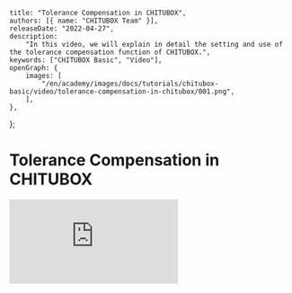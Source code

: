 	title: "Tolerance Compensation in CHITUBOX",
	authors: [{ name: "CHITUBOX Team" }],
	releaseDate: "2022-04-27",
	description:
		"In this video, we will explain in detail the setting and use of the tolerance compensation function of CHITUBOX.",
	keywords: ["CHITUBOX Basic", "Video"],
	openGraph: {
		images: [
			"/en/academy/images/docs/tutorials/chitubox-basic/video/tolerance-compensation-in-chitubox/001.png",
		],
	},
};

# Tolerance Compensation in CHITUBOX

<YouTubeVideoContainer>
	<iframe
		src="https://www.youtube.com/embed/iYKVPmmoUUo"
		scrolling="no"
		border="0"
		frameborder="no"
		framespacing="0"
		allowfullscreen="true"
	></iframe>
</YouTubeVideoContainer>
